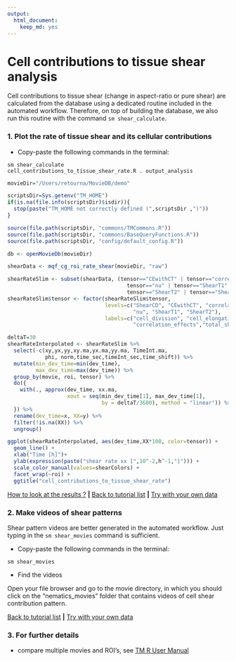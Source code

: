 ```yaml
---
output: 
  html_document: 
    keep_md: yes
---
```


# Cell contributions to tissue shear analysis

Cell contributions to tissue shear (change in aspect-ratio or pure shear) are calculated from the database using a dedicated routine included in the automated workflow. Therefore, on top of building the database, we also run this routine with the command `sm shear_calculate`.


### 1. Plot the rate of tissue shear and its cellular contributions

* Copy-paste the following commands in the terminal:

```
sm shear_calculate
cell_contributions_to_tissue_shear_rate.R . output_analysis
```

```r
movieDir="/Users/retourna/MovieDB/demo"

scriptsDir=Sys.getenv("TM_HOME")
if(is.na(file.info(scriptsDir)$isdir)){
  stop(paste("TM_HOME not correctly defined (",scriptsDir ,")"))
}

source(file.path(scriptsDir, "commons/TMCommons.R"))
source(file.path(scriptsDir, "commons/BaseQueryFunctions.R"))
source(file.path(scriptsDir, "config/default_config.R"))

db <- openMovieDb(movieDir)

shearData <- mqf_cg_roi_rate_shear(movieDir, "raw")

shearRateSlim <- subset(shearData, (tensor=="CEwithCT" | tensor=="correlationEffects" |
                                      tensor=="nu" | tensor=="ShearT1" | 
                                      tensor=="ShearT2" | tensor=="ShearCD"))
shearRateSlim$tensor <- factor(shearRateSlim$tensor, 
                               levels=c("ShearCD", "CEwithCT", "correlationEffects",
                                        "nu", "ShearT1", "ShearT2"),
                               labels=c("cell_division", "cell_elongation_change",
                                        "correlation_effects","total_shear","T1", "T2"))

deltaT=30
shearRateInterpolated <- shearRateSlim %>%
  select(-c(xy,yx,yy,xy.ma,yx.ma,yy.ma, TimeInt.ma,
            phi, norm,time_sec,timeInt_sec,time_shift)) %>%
  mutate(min_dev_time=min(dev_time),
         max_dev_time=max(dev_time)) %>% 
  group_by(movie, roi, tensor) %>%
  do({
    with(., approx(dev_time, xx.ma,
                   xout = seq(min_dev_time[1], max_dev_time[1],
                              by = deltaT/3600), method = "linear")) %>% as.df()
  }) %>%
  rename(dev_time=x, XX=y) %>% 
  filter(!is.na(XX)) %>%
  ungroup() 

ggplot(shearRateInterpolated, aes(dev_time,XX*100, color=tensor)) +
  geom_line() + 
  xlab("Time [h]")+
  ylab(expression(paste("shear rate xx [",10^-2,h^-1,"]"))) +
  scale_color_manual(values=shearColors) +
  facet_wrap(~roi) +
  ggtitle("cell_contributions_to_tissue_shear_rate")

```

[How to look at the results ?](../tm_qs_example_data.md#4-look-at-the-results) **|** 
[Back to tutorial list](../tm_qs_example_data.md#3-select-the-analysis-you-are-interested-in) **|** 
[Try with your own data](../tm_qs_user_data.md#first-use-of-tissueminer-with-your-own-data)


### 2. Make videos of shear patterns

Shear pattern videos are better generated in the automated workflow. Just typing in the `sm shear_movies` command is sufficient.

* Copy-paste the following commands in the terminal:

```
sm shear_movies
```

* Find the videos

Open your file browser and go to the movie directory, in which you should click on the "nematics_movies" folder that contains videos of cell shear contribution pattern.

[Back to tutorial list](../tm_qs_example_data.md#3-select-the-analysis-you-are-interested-in) **|**
[Try with your own data](../tm_qs_user_data.md#first-use-of-tissueminer-with-your-own-data)


### 3. For further details

* compare multiple movies and ROI's, see [TM R User Manual](https://mpicbg-scicomp.github.io/tissue_miner/tm_tutorial/R-tutorial.html#comparing-averaged-quantities-between-movies-and-rois)
